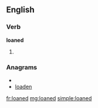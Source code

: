 ==English==

===Verb===
'''loaned'''

# {{past of|[[loan]]}}

===Anagrams===
* {{alphagram|adelno}}
* [[loaden#English|loaden]]

[[fr:loaned]]
[[mg:loaned]]
[[simple:loaned]]